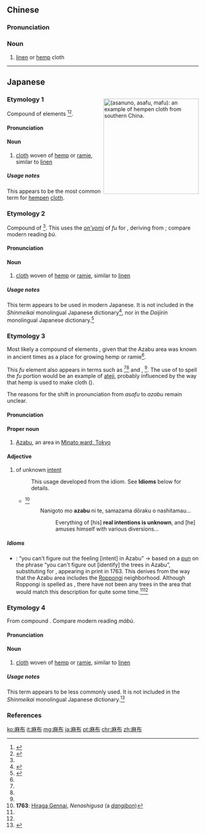 ==Chinese==
{{zh-forms}}

===Pronunciation===
{{zh-pron
|m=mábù
|c=maa4 bou3
|h=pfs=mà-pu
|mn=môa-pò͘
|cat=n
}}

===Noun===
{{zh-noun}}

# [[linen]] or [[hemp]] cloth

----

==Japanese==
<div style="float:right;clear:right;"><!-- This div helps with the layout of the kanjitab boxes further down the page. -->
{{wikipedia|lang=ja|麻織物|麻織物 (Hemp textiles)}}
[[Image:Lisu woman hemp, shell-ornamented dress detail - Yunnan Nationalities Museum - DSC04310.JPG|thumb|250px|{{lang|ja|麻布}} (''asanuno, asafu, mafu''): an example of [[hempen]] [[cloth]] from southern China.]]
{{wikipedia|Hemp#Fiber}}
</div>

===Etymology 1===
{{ja-kanjitab|あさ|ぬの|yomi=k}}
Compound of {{etyl|ojp|ja|sort=あさぬの}} elements {{compound|lang=ja|sort=あさぬの|麻|tr1=asa|t1=hemp, ramie|布|tr2=nuno|t2=woven cloth other than silk}}<ref name="KDJ">{{R:Kokugo Dai Jiten}}</ref><ref name="DJR">{{R:Daijirin}}</ref>.

====Pronunciation====
{{ja-pron|yomi=k|あさぬの|acc=0|acc_ref=DJR}}

====Noun====
{{ja-noun|あさぬの}}

# [[cloth]] woven of [[hemp]] or [[ramie]], similar to [[linen]]

=====Usage notes=====
This appears to be the most common term for [[hempen]] [[cloth]].

===Etymology 2===
{{ja-kanjitab|あさ|ふ|yomi=y}}
Compound of {{compound|lang=ja|sort=あさふ|麻|tr1=asa|t1=hemp, ramie|布|tr2=fu|t2=woven cloth}}<ref name="KDJ"/>. This uses the [[音読み|''on'yomi'']] of ''fu'' for {{ja-l|布}}, deriving from {{etyl|ltc|ja|sort=あさふ}} {{m|ltc|布|tr=pu<sup>H</sup>}}; compare modern {{etyl|cmn|-}} reading ''bù''.

====Pronunciation====
{{ja-pron|yomi=y|あさふ}}

====Noun====
{{ja-noun|あさふ}}

# {{lb|ja|sort=あさふ|obsolete}} [[cloth]] woven of [[hemp]] or [[ramie]], similar to [[linen]]

=====Usage notes=====
This term appears to be used in modern Japanese. It is not included in the ''Shinmeikai'' monolingual Japanese dictionary<ref name="SMK5">{{R:Shinmeikai5}}</ref>, nor in the ''Daijirin'' monolingual Japanese dictionary.<ref name="DJR">{{R:Daijirin}}</ref>

===Etymology 3===
{{ja-kanjitab|あざ|ぶ|yomi=irreg}}
Most likely a compound of {{etyl|ojp|-}} elements {{compound|lang=ja|sort=あさふ|麻|tr1=asa|t1=hemp, ramie|生|tr2=fu|t2=place where things grow}}, given that the Azabu area was known in ancient times as a place for growing hemp or ramie<ref name="KDJ"/>.

This ''fu'' element also appears in terms such as {{m|ja|粟生|tr=awafu||a field for growing millet}}<ref name="KDJ"/><ref name="DJR"/> and {{m|ja|豆生}}, {{m|ja|豆田|tr=mamefu||a field for growing beans}}<ref name="KDJ"/>. The use of {{ja-l|布}} to spell the ''fu'' portion would be an example of [[ateji]], probably influenced by the way that hemp is used to make cloth ({{ja-l|布}}).

The reasons for the shift in pronunciation from ''asafu'' to ''azabu'' remain unclear.

====Pronunciation====
{{ja-pron|yomi=irr|あざぶ}}

====Proper noun====
{{ja-pos|proper|あざぶ}}

# [[w:Azabu, Tokyo|Azabu]], an area in [[w:Minato, Tokyo|Minato ward, Tokyo]]

====Adjective====
{{ja-adj|infl=na|あざぶ}}

# {{lb|ja|sort=あざぶ|dated}} of unknown [[intent]]
#: This usage developed from the idiom. See '''Idioms''' below for details.
#* {{lang|ja|何事も'''麻布'''にて、様々どうらくをなし給ふ}}<ref>'''1763''': [[w:Hiraga Gennai|Hiraga Gennai]], ''Nenashigusa'' (a ''[[w:Dangibon|dangibon]]'')</ref>
#*: {{lang|ja|なにごとも'''あざぶ'''にて、さまざまどうらくをなしたまふ}}
#*: Nanigoto mo '''azabu''' ni te, samazama dōraku o nashitamau...
#*:: Everything of [his] '''real intentions is unknown''', and [he] amuses himself with various diversions...

=====Idioms=====
* {{ja-r|麻布で気が知れぬ|あざぶ で き が しれぬ}}: “you can't figure out the feeling [intent] in Azabu” → based on a [[pun]] on the phrase “you can't figure out [identify] the trees in Azabu”, substituting {{m|ja|気|tr=ki||sense, intent, feeling}} for {{m|ja|木|tr=ki||tree}}, appearing in print in 1763. This derives from the way that the Azabu area includes the [[w:Roppongi, Minato, Tokyo|Roppongi]] neighborhood. Although Roppongi is spelled as {{m|ja|六本木||six trees}}, there have not been any trees in the area that would match this description for quite some time.<ref name="KDJ"/><ref name="DJR"/>

===Etymology 4===
{{ja-kanjitab|ま|ふ|yomi=on}}
From {{etyl|ltc|ja|sort=まふ}} compound {{m|zh|麻布|tr=mæ pu<sup>H</sup>}}. Compare modern {{etyl|cmn|-}} reading ''mábù''.

====Pronunciation====
{{ja-pron|yomi=o|まふ|acc=1|acc_ref=DJR}}

====Noun====
{{ja-noun|まふ}}

# {{lb|ja|sort=まふ|rare}} [[cloth]] woven of [[hemp]] or [[ramie]], similar to [[linen]]

=====Usage notes=====
This term appears to be less commonly used. It is not included in the ''Shinmeikai'' monolingual Japanese dictionary.<ref name="SMK5">{{R:Shinmeikai5}}</ref>

===References===
<references/>

[[ko:麻布]]
[[it:麻布]]
[[mg:麻布]]
[[ja:麻布]]
[[pt:麻布]]
[[chr:麻布]]
[[zh:麻布]]